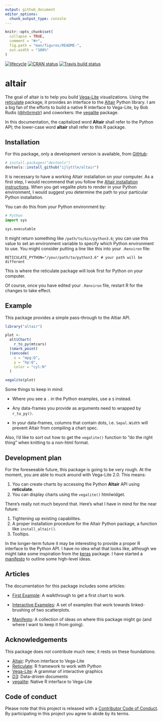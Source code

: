 ```yaml
---
output: github_document
editor_options: 
  chunk_output_type: console
---
```


<!-- README.md is generated from README.Rmd. Please edit that file -->

```r
knitr::opts_chunk$set(
  collapse = TRUE,
  comment = "#>",
  fig.path = "man/figures/README-",
  out.width = "100%"
)
```

[![lifecycle](https://img.shields.io/badge/lifecycle-experimental-orange.svg)](https://www.tidyverse.org/lifecycle/#experimental)
[![CRAN status](https://www.r-pkg.org/badges/version/altair)](https://cran.r-project.org/package=altair)
[![Travis build status](https://travis-ci.org/ijlyttle/altair.svg?branch=master)](https://travis-ci.org/ijlyttle/altair)

# altair

The goal of altair is to help you build [Vega-Lite](https://vega.github.io/vega-lite) visualizations. Using the [reticulate](https://rstudio.github.io/reticulate) package, it provides an interface to the [Altair](https://altair-viz.github.io) Python library. I am a big fan of the efforts to build a native R interface to Vega-Lite, by Bob Rudis ([\@hrbrmstr](https://github.com/hrbrmstr)) and coworkers: the  [vegalite](https://github.com/hrbrmstr/vegalite) package.

In this documentation, the capitalized word **Altair** shall refer to the Python API; the lower-case word **altair** shall refer to this R package.

## Installation

For this package, only a development version is available, from [GitHub](https://github.com/):

``` r
# install.packages("devtools")
devtools::install_github("ijlyttle/altair")
```
It is necessary to have a working Altair installation on your computer. As a first step, I would recommend that you follow the [Altair installation instructions](https://altair-viz.github.io/getting_started/installation.html). When you get vegalite plots to render in your Python environment, I would suggest you determine the path to your particular Python installation.

You can do this from your Python environment by:

```python
# Python
import sys

sys.executable
```

It might return something like `/path/to/bin/python3.6`; you can use this value to set an environment variable to specify which Python environment to use. You might consider putting a line like this into your `.Renviron` file:

```
RETICULATE_PYTHON="/your/path/to/python3.6" # your path will be different
```

This is where the reticulate package will look first for Python on your computer.

Of course, once you have edited your `.Renviron` file, restart R for the changes to take effect.

## Example

This package provides a simple pass-through to the Altiar API. 

```r
library("altair")

plot <- 
  alt$Chart(
    r_to_py(mtcars)
  )$mark_point(
  )$encode(
    x = "mpg:Q",
    y = "hp:Q",
    color = "cyl:N"
  )

vegalite(plot)
```

Some things to keep in mind:

  - Where you see a `.` in the Python examples, use a `$` instead.

  - Any data-frames you provide as arguments need to wrapped by `r_to_py()`.

  - In your data-frames, columns that contain dots, i.e. `Sepal.Width` will prevent Altair from compiling a chart spec.

Also, I'd like to sort out how to get the `vegalite()` function to "do the right thing" when knitting to a non-html format. 

## Development plan

For the foreseeable future, this package is going to be very rough. At the moment, you are able to muck around with Vega-Lite 2.0. This means:

1. You can create charts by accessing the Python **Altair** API using **reticulate**.
1. You can display charts using the `vegalite()` htmlwidget.

There's really not much beyond that. Here's what I have in mind for the near future:

1. Tightening up existing capabilites.
1. A proper installation procedure for the Altair Python package, a function like `install_altair()`.
1. Tooltips.

In the longer-term future it may be interesting to provide a proper R interface to the Python API. I have no idea what that looks like, although we might take some inspiration from the [keras](https://keras.rstudio.com/) package. I have started a [manifesto](https://ijlyttle.github.io/altair/articles/manifesto.html) to outline some high-level ideas.

## Articles

The documentation for this package includes some articles:

- [First Example](https://ijlyttle.github.io/altair/articles/first-example.html): A walkthrough to get a first chart to work.

- [Interactive Examples](https://ijlyttle.github.io/altair/articles/interactive.html): A set of examples that work towards linked-brushing of two scatterplots.

- [Manifesto](https://ijlyttle.github.io/altair/articles/manifesto.html): A collection of ideas on where this package might go (and where I want to keep it from going).

## Acknowledgements

This package does not contribute much new; it rests on these foundations:

- [Altair](https://altair-viz.github.io): Python interface to Vega-Lite
- [Reticulate](https://rstudio.github.io/reticulate): R framework to work with Python
- [Vega-Lite](https://vega.github.io/vega-lite): A grammar of interactive graphics
- [D3](https://d3js.org): Data-driven documents
- [vegalite](https://github.com/hrbrmstr/vegalite): Native R interface to Vega-Lite

## Code of conduct

Please note that this project is released with a [Contributor Code of Conduct](CODE_OF_CONDUCT.md).
By participating in this project you agree to abide by its terms.
